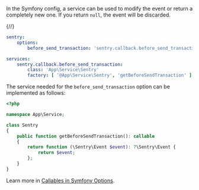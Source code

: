In the Symfony config, a service can be used to modify the event or return a completely new one. If you return `null`, the event will be discarded.

{/*<!-- prettier-ignore -->*/}
```yaml {filename:config/packages/sentry.yaml}
sentry:
    options:
        before_send_transaction: 'sentry.callback.before_send_transaction'

services:
    sentry.callback.before_send_transaction:
        class: 'App\Service\Sentry'
        factory: [ '@App\Service\Sentry', 'getBeforeSendTransaction' ]
```

The service needed for the `before_send_transaction` option can be implemented as follows:

```php {filename:src/Service/Sentry.php}
<?php

namespace App\Service;

class Sentry
{
    public function getBeforeSendTransaction(): callable
    {
        return function (\Sentry\Event $event): ?\Sentry\Event {
            return $event;
        };
    }
}
```

<Note>

Learn more in [Callables in Symfony Options](/platforms/php/guides/symfony/configuration/symfony-options/#callables).

</Note>
